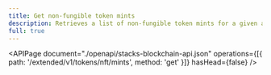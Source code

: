 ```yaml
---
title: Get non-fungible token mints
description: Retrieves a list of non-fungible token mints for a given asset identifier.
full: true
---
```


<APIPage
  document="./openapi/stacks-blockchain-api.json"
  operations={[{ path: '/extended/v1/tokens/nft/mints', method: 'get' }]}
  hasHead={false}
/>
